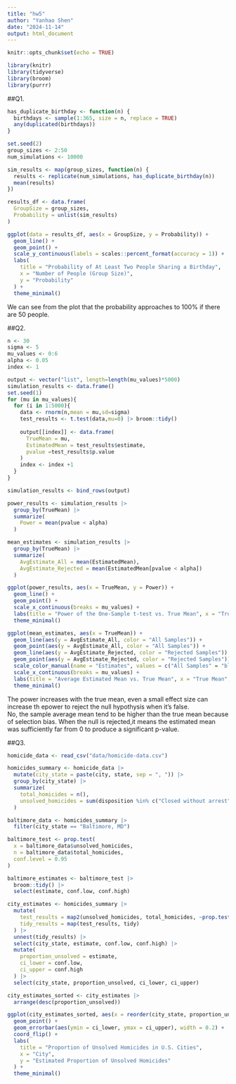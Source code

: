 ```yaml
---
title: "hw5"
author: "Yanhao Shen"
date: "2024-11-14"
output: html_document
---
```


```r
knitr::opts_chunk$set(echo = TRUE)
```

```r
library(knitr)
library(tidyverse)
library(broom)
library(purrr)
```

##Q1.
```r
has_duplicate_birthday <- function(n) {
  birthdays <- sample(1:365, size = n, replace = TRUE)
  any(duplicated(birthdays))
}

set.seed(2)
group_sizes <- 2:50
num_simulations <- 10000

sim_results <- map(group_sizes, function(n) {
  results <- replicate(num_simulations, has_duplicate_birthday(n))
  mean(results)
})

results_df <- data.frame(
  GroupSize = group_sizes,
  Probability = unlist(sim_results)
)

ggplot(data = results_df, aes(x = GroupSize, y = Probability)) +
  geom_line() +
  geom_point() +
  scale_y_continuous(labels = scales::percent_format(accuracy = 1)) +
  labs(
    title = "Probability of At Least Two People Sharing a Birthday",
    x = "Number of People (Group Size)",
    y = "Probability"
  ) +
  theme_minimal()
```

We can see from the plot that the probability approaches to 100% if there are 50 people.


##Q2.
```r
n <- 30
sigma <- 5 
mu_values <- 0:6
alpha <- 0.05
index <- 1

output <- vector("list", length=length(mu_values)*5000)
simulation_results <- data.frame()
set.seed(1)
for (mu in mu_values){
  for (i in 1:5000){
    data <- rnorm(n,mean = mu,sd=sigma)
    test_results <- t.test(data,mu=0) |> broom::tidy()
    
    output[[index]] <- data.frame(
      TrueMean = mu,
      EstimatedMean = test_results$estimate,
      pvalue =test_results$p.value
    )
    index <- index +1
  }
}

simulation_results <- bind_rows(output)

power_results <- simulation_results |>
  group_by(TrueMean) |>
  summarize(
    Power = mean(pvalue < alpha)
  )

mean_estimates <- simulation_results |>
  group_by(TrueMean) |>
  summarize(
    AvgEstimate_All = mean(EstimatedMean),
    AvgEstimate_Rejected = mean(EstimatedMean[pvalue < alpha])
  )

ggplot(power_results, aes(x = TrueMean, y = Power)) +
  geom_line() +
  geom_point() +
  scale_x_continuous(breaks = mu_values) +
  labs(title = "Power of the One-Sample t-test vs. True Mean", x = "True Mean", y = "Power") +
  theme_minimal()

ggplot(mean_estimates, aes(x = TrueMean)) +
  geom_line(aes(y = AvgEstimate_All, color = "All Samples")) +
  geom_point(aes(y = AvgEstimate_All, color = "All Samples")) +
  geom_line(aes(y = AvgEstimate_Rejected, color = "Rejected Samples")) +
  geom_point(aes(y = AvgEstimate_Rejected, color = "Rejected Samples")) +
  scale_color_manual(name = "Estimates", values = c("All Samples" = "blue", "Rejected Samples" = "red")) +
  scale_x_continuous(breaks = mu_values) +
  labs(title = "Average Estimated Mean vs. True Mean", x = "True Mean", y = "Average Estimated Mean") +
  theme_minimal()
```

The power increases with the true mean, even a small effect size can increase th epower to reject the null hypothysis when it's false.\
No, the sample average mean tend to be higher than the true mean because of selection bias. When the null is rejected,it means the estimated mean was sufficiently far from 0 to produce a significant p-value.


##Q3.
```r
homicide_data <- read_csv("data/homicide-data.csv")

homicides_summary <- homicide_data |>
  mutate(city_state = paste(city, state, sep = ", ")) |>
  group_by(city_state) |>
  summarize(
    total_homicides = n(),
    unsolved_homicides = sum(disposition %in% c("Closed without arrest", "Open/No arrest"))
  )

baltimore_data <- homicides_summary |>
  filter(city_state == "Baltimore, MD")

baltimore_test <- prop.test(
  x = baltimore_data$unsolved_homicides, 
  n = baltimore_data$total_homicides,
  conf.level = 0.95
)

baltimore_estimates <- baltimore_test |>
  broom::tidy() |>
  select(estimate, conf.low, conf.high)

city_estimates <- homicides_summary |>
  mutate(
    test_results = map2(unsolved_homicides, total_homicides, ~prop.test(.x, .y, conf.level = 0.95)),
    tidy_results = map(test_results, tidy)
  ) |>
  unnest(tidy_results) |>
  select(city_state, estimate, conf.low, conf.high) |>
  mutate(
    proportion_unsolved = estimate,
    ci_lower = conf.low,
    ci_upper = conf.high
  ) |>
  select(city_state, proportion_unsolved, ci_lower, ci_upper)

city_estimates_sorted <- city_estimates |>
  arrange(desc(proportion_unsolved))

ggplot(city_estimates_sorted, aes(x = reorder(city_state, proportion_unsolved), y = proportion_unsolved)) +
  geom_point() +
  geom_errorbar(aes(ymin = ci_lower, ymax = ci_upper), width = 0.2) +
  coord_flip() +
  labs(
    title = "Proportion of Unsolved Homicides in U.S. Cities",
    x = "City",
    y = "Estimated Proportion of Unsolved Homicides"
  ) +
  theme_minimal()

```

